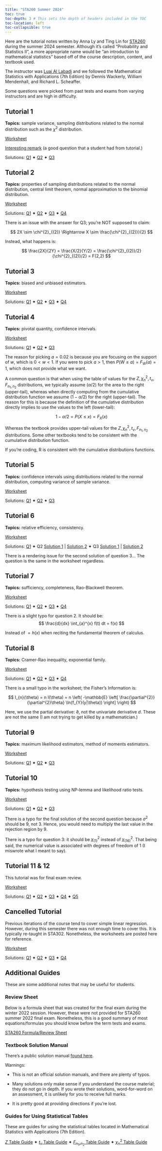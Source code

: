 ```yaml
---
title: "STA260 Summer 2024"
toc: true
toc-depth: 3 # This sets the depth of headers included in the TOC
toc-location: left
toc-collapsible: true
---
```


Here are the tutorial notes written by Anna Ly and Ting Lin for [STA260](https://utm.calendar.utoronto.ca/course/sta260h5) during the summer 2024 semester. Although it's called "Probability and Statistics II", a more appropriate name would be "an introduction to mathematical statistics" based off of the course description, content, and textbook used.

The instructor was [Luai Al Labadi](https://scholar.google.com.sg/citations?user=DIin_xEAAAAJ&hl=en) and we followed the Mathematical Statistics with Applications (7th Edition) by Dennis Wackerly, William Mendenhall, and Richard L. Scheaffer.

Some questions were picked from past tests and exams from varying instructors and are high in difficulty.

## Tutorial 1

**Topics:** sample variance, sampling distributions related to the normal distribution such as the $\chi^{2}$ distribution.

[Worksheet](assets/STA260/Summer2024/Worksheets/Tutorial1.pdf)

[Interesting remark](assets/STA260/Summer2024/Tut1Remark.pdf) (a good question that a student had from tutorial.)

Solutions: [Q1](assets/STA260/Summer2024/Solutions/Tutorial1/Question1.pdf) ✦ [Q2](assets/STA260/Summer2024/Solutions/Tutorial1/Question2.pdf) ✦ [Q3](assets/STA260/Summer2024/Solutions/Tutorial1/Question3.pdf)

## Tutorial 2

**Topics:** properties of sampling distributions related to the normal distribution, central limit theorem, normal approximation to the binomial distribution.

[Worksheet](assets/STA260/Summer2024/Worksheets/Tutorial2.pdf)

Solutions: [Q1](assets/STA260/Summer2024/Solutions/Tutorial2/Question1.pdf) ✦ [Q2](assets/STA260/Summer2024/Solutions/Tutorial2/Question2.pdf) ✦ [Q3](assets/STA260/Summer2024/Solutions/Tutorial2/Question3.pdf) ✦ [Q4](assets/STA260/Summer2024/Solutions/Tutorial2/Question4.pdf)

There is an issue with the answer for Q3; you're NOT supposed to claim:

$$
2X \sim \chi^{2}_{(2)} \Rightarrow X \sim \frac{\chi^{2}_{(2)}}{2}
$$

Instead, what happens is:

$$
\frac{2X}{2Y} = \frac{X/2}{Y/2} = \frac{\chi^{2}_{(2)}/2}{\chi^{2}_{(2)}/2} = F(2,2)
$$

## Tutorial 3

**Topics:** biased and unbiased estimators.

[Worksheet](assets/STA260/Summer2024/Worksheets/Tutorial3.pdf)

Solutions: [Q1](assets/STA260/Summer2024/Solutions/Tutorial3/Question1.pdf) ✦ [Q2](assets/STA260/Summer2024/Solutions/Tutorial3/Question2.pdf) ✦ [Q3](assets/STA260/Summer2024/Solutions/Tutorial3/Question3.pdf) ✦ [Q4](assets/STA260/Summer2024/Solutions/Tutorial3/Question4.pdf)

## Tutorial 4

**Topics:** pivotal quantity, confidence intervals.

[Worksheet](assets/STA260/Summer2024/Worksheets/Tutorial4.pdf)

Solutions: [Q1](assets/STA260/Summer2024/Solutions/Tutorial4/Question1.pdf) ✦ [Q2](assets/STA260/Summer2024/Solutions/Tutorial4/Question2.pdf) ✦ [Q3](assets/STA260/Summer2024/Solutions/Tutorial4/Question3.pdf)

The reason for picking $a = 0.02$ is because you are focusing on the support of $w$, which is $0 < w < 1$. If you were to pick $a > 1$, then $P(W \leq a) = F_{W}(a) = 1$, which does not provide what we want.

A common question is that when using the table of values for the $Z, \chi^{2}_{n}, t_{v}, F_{n_{1}, n_{2}}$ distributions, we typically assume $(\alpha/2)$ for the area to the right (upper-tail), whereas when directly computing from the cumulative distribution function we assume $(1 - \alpha/2)$ for the right (upper-tail). The reason for this is because the definition of the cumulative distribution directly implies to use the values to the left (lower-tail):

$$
1-\alpha/2 = P(X \leq x) = F_{X}(x)
$$

Whereas the textbook provides upper-tail values for the $Z, \chi^{2}_{n}, t_{v}, F_{n_{1}, n_{2}}$ distributions. Some other textbooks tend to be consistent with the cumulative distribution function.

If you're coding, R is consistent with the cumulative distributions functions.

## Tutorial 5

**Topics:** confidence intervals using distributions related to the normal distribution, computing variance of sample variance.

[Worksheet](assets/STA260/Summer2024/Worksheets/Tutorial5.pdf)

Solutions: [Q1](assets/STA260/Summer2024/Solutions/Tutorial5/Question1.pdf) ✦ [Q2](assets/STA260/Summer2024/Solutions/Tutorial5/Question2.pdf) ✦ [Q3](assets/STA260/Summer2024/Solutions/Tutorial5/Question3.pdf)

## Tutorial 6

**Topics:** relative efficiency, consistency.

[Worksheet](assets/STA260/Summer2024/Worksheets/Tutorial6.pdf)

Solutions: [Q1](assets/STA260/Summer2024/Solutions/Tutorial6/Question1.pdf) ✦ Q2 [Solution 1](assets/STA260/Summer2024/Solutions/Tutorial6/Question2-1.pdf) \| [Solution 2](assets/STA260/Summer2024/Solutions/Tutorial6/Question2-2.pdf) ✦ Q3 [Solution 1](assets/STA260/Summer2024/Solutions/Tutorial6/Question3-1.pdf) \| [Solution 2](assets/STA260/Summer2024/Solutions/Tutorial6/Question3-2.pdf)

There is a rendering issue for the second solution of question 3... The question is the same in the worksheet regardless.

## Tutorial 7

**Topics:** sufficiency, completeness, Rao-Blackwell theorem.

[Worksheet](assets/STA260/Summer2024/Worksheets/Tutorial7.pdf)

Solutions: [Q1](assets/STA260/Summer2024/Solutions/Tutorial7/Question1.pdf) ✦ [Q2](assets/STA260/Summer2024/Solutions/Tutorial7/Question2.pdf) ✦ [Q3](assets/STA260/Summer2024/Solutions/Tutorial7/Question3.pdf) ✦ [Q4](assets/STA260/Summer2024/Solutions/Tutorial7/Question4.pdf)

There is a slight typo for question 2. It should be: $$
\frac{d}{dx} \int_{a}^{x} f(t) dt = f(x)
$$

Instead of $= h(x)$ when reciting the fundamental theorem of calculus.

## Tutorial 8

**Topics:** Cramer-Rao inequality, exponential family.

[Worksheet](assets/STA260/Summer2024/Worksheets/Tutorial8.pdf)

Solutions: [Q1](assets/STA260/Summer2024/Solutions/Tutorial8/Question1.pdf) ✦ [Q2](assets/STA260/Summer2024/Solutions/Tutorial8/Question2.pdf) ✦ [Q3](assets/STA260/Summer2024/Solutions/Tutorial8/Question3.pdf) ✦ [Q4](assets/STA260/Summer2024/Solutions/Tutorial8/Question4.pdf)

There is a small typo in the worksheet; the Fisher's Information is:

$$
I_{n}(\theta) = n I(\theta) = n \left( -\mathbb{E} \left[ \frac{\partial^{2}}{\partial^{2}\theta} \ln(f_{Y}(y|\theta)) \right] \right)
$$

Here, we use the partial derivative: $\partial$, not the univariate derivative $d$. These are not the same (I am not trying to get killed by a mathematician.)

## Tutorial 9

**Topics:** maximum likelihood estimators, method of moments estimators.

[Worksheet](assets/STA260/Summer2024/Worksheets/Tutorial9.pdf)

Solutions: [Q1](assets/STA260/Summer2024/Solutions/Tutorial9/Question1.pdf) ✦ [Q2](assets/STA260/Summer2024/Solutions/Tutorial9/Question2.pdf) ✦ [Q3](assets/STA260/Summer2024/Solutions/Tutorial9/Question3.pdf)

## Tutorial 10

**Topics:** hypothesis testing using NP-lemma and likelihood ratio tests.

[Worksheet](assets/STA260/Summer2024/Worksheets/Tutorial10.pdf)

Solutions: [Q1](assets/STA260/Summer2024/Solutions/Tutorial10/Question1.pdf) ✦ [Q2](assets/STA260/Summer2024/Solutions/Tutorial10/Question2.pdf) ✦ [Q3](assets/STA260/Summer2024/Solutions/Tutorial10/Question3.pdf)

There is a typo for the final solution of the second question because $\sigma^{2}$ should be 9, not 3. Hence, you would need to multiply the last value in the rejection region by 9.

There is a typo for question 3: it should be $\chi^{2}_{(1)}$ instead of $\chi^{2}_{(16)}$. That being said, the numerical value is associated with degrees of freedom of 1 (I miswrote what I meant to say).

## Tutorial 11 & 12

This tutorial was for final exam review.

[Worksheet](assets/STA260/Summer2024/Worksheets/Tutorial11.pdf)

Solutions: [Q1](assets/STA260/Summer2024/Solutions/Tutorial11/Question1.pdf) ✦ [Q2](assets/STA260/Summer2024/Solutions/Tutorial11/Question2.pdf) ✦ [Q3](assets/STA260/Summer2024/Solutions/Tutorial11/Question3.pdf) ✦ [Q4](assets/STA260/Summer2024/Solutions/Tutorial11/Question4.pdf) ✦ [Q5](assets/STA260/Summer2024/Solutions/Tutorial11/Question5.pdf)

## Cancelled Tutorial

Previous iterations of the course tend to cover simple linear regression. However, during this semester there was not enough time to cover this. It is typically re-taught in STA302. Nonetheless, the worksheets are posted here for reference.

[Worksheet](assets/STA260/Summer2024/Worksheets/CancelledTutorial.pdf)

Solutions: [Q1](assets/STA260/Summer2024/Solutions/Cancelled/Question1.pdf) ✦ [Q2](assets/STA260/Summer2024/Solutions/Cancelled/Question2.pdf) ✦ [Q3](assets/STA260/Summer2024/Solutions/Cancelled/Question3.pdf) ✦ [Q4](assets/STA260/Summer2024/Solutions/Cancelled/Question4.pdf)

## Additional Guides

These are some additional notes that may be useful for students.

### Review Sheet

Below is a formula sheet that was created for the final exam during the winter 2022 session. However, these were not provided for STA260 summer 2022 final exam. Nonetheless, this is a good summary of most equations/formulas you should know before the term tests and exams.

[STA260 Formula/Review Sheet](assets/STA260/STA260Formula.pdf)

### Textbook Solution Manual

There's a public solution manual [found here](https://usermanual.wiki/Document/SolutionManualMathematicalStatisticsWithApplications7thEditionWackerly.313163145/view).

Warnings:

-   This is not an official solution manuals, and there are plenty of typos.

-   Many solutions only make sense if you understand the course material; they do not go in depth. If you wrote their solutions, word-for-word on an assessment, it is unlikely for you to receive full marks.

-   It is pretty good at providing directions if you're lost.

### Guides for Using Statistical Tables

These are guides for using the statistical tables located in Mathematical Statistics with Applications (7th Edition).

[$Z$ Table Guide](assets/STA260/ZTableGuide.pdf) ✦ [$t_{v}$ Table Guide](assets/STA260/TTableGuide.pdf) ✦ [$F_{n_{1}, n_{2}}$ Table Guide](assets/STA260/FTableGuide.pdf) ✦ [$\chi^{2}_{n}$ Table Guide](assets/STA260/ChisqTableGuide.pdf)
